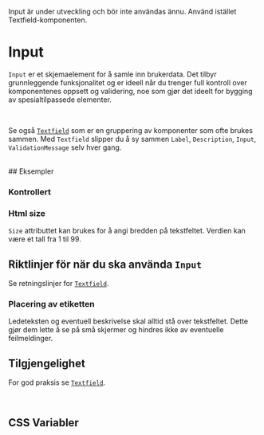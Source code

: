 
<Meta of={InputStories} />

<Alert color="warning">Input är under utveckling och bör inte användas ännu. Använd istället Textfield-komponenten.</Alert>
<br />

# Input

`Input` er et skjemaelement for å samle inn brukerdata. Det tilbyr grunnleggende funksjonalitet og er ideell når du trenger full kontroll over komponentenes oppsett og validering, noe som gjør det ideelt for bygging av spesialtilpassede elementer.

<br />

Se også [`Textfield`](docs/komponenter-textfield--docs) som er en gruppering av komponenter som ofte brukes sammen. Med `Textfield` slipper du å sy sammen `Label`, `Description`, `Input`, `ValidationMessage` selv hver gang.

<br/>

<Primary />
<Controls />
## Eksempler

### Kontrollert

<Canvas of={InputStories.Controlled} />

### Html size

`Size` attributtet kan brukes for å angi bredden på tekstfeltet. Verdien kan være et tall fra 1 til 99.

<Canvas of={InputStories.HtmlSize} />

## Riktlinjer för när du ska använda `Input`

Se retningslinjer for [`Textfield`](docs/komponenter-textfield--docs).
<br />

### Placering av etiketten

Ledeteksten og eventuell beskrivelse skal alltid stå over tekstfeltet. Dette gjør dem lette å se på små skjermer og hindres ikke av eventuelle feilmeldinger.
<br />

## Tilgjengelighet
For god praksis se [`Textfield`](docs/komponenter-textfield--docs).

<br />


## CSS Variabler

<CssVariables css={css} />
